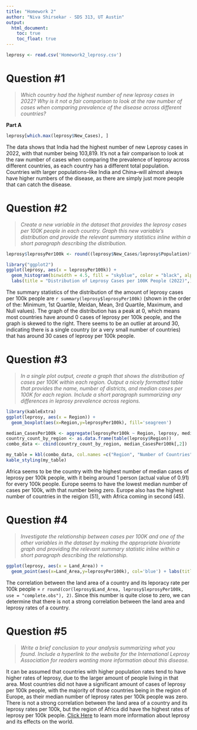 ```yaml
---
title: "Homework 2"
author: "Niva Shirsekar - SDS 313, UT Austin"
output:
  html_document:
    toc: true
    toc_float: true
---
```


```r
leprosy <- read.csv('Homework2_leprosy.csv')
```

# **Question #1**

> *Which country had the highest number of new leprosy cases in 2022? Why is it not a fair comparison to look at the raw number of cases when comparing prevalence of the disease across different countries?*

**Part A**

```r
leprosy[which.max(leprosy$New_Cases), ]
```

The data shows that India had the highest number of new Leprosy cases in 2022, with that number being 103,819. It's not a fair comparison to look at the raw number of cases when comparing the prevalence of leprosy across different countries, as each country has a different total population. Countries with larger populations--like India and China--will almost always have higher numbers of the disease, as there are simply just more people that can catch the disease.

# **Question #2**

> *Create a new variable in the dataset that provides the leprosy cases per 100K people in each country. Graph this new variable’s distribution and provide the relevant summary statistics inline within a short paragraph describing the distribution.*

```r
leprosy$leprosyPer100k <- round((leprosy$New_Cases/leprosy$Population)*100000, 2)
```

```r
library("ggplot2")
ggplot(leprosy, aes(x = leprosyPer100k)) +
  geom_histogram(binwidth = 4.5, fill = "skyblue", color = "black", alpha = 0.7) +
  labs(title = "Distribution of Leprosy Cases per 100K People (2022)",)  
```

The summary statistics of the distribution of the amount of leprosy cases per 100k people are `r summary(leprosy$leprosyPer100k)` (shown in the order of the: Minimum, 1st Quartile, Meidan, Mean, 3rd Quartile, Maximum, and Null values). The graph of the distribution has a peak at 0, which means most countries have around 0 cases of leprosy per 100k people, and the graph is skewed to the right. There seems to be an outlier at around 30, indicating there is a single country (or a very small number of countries) that has around 30 cases of leprosy per 100k people.

# **Question #3**

> *In a single plot output, create a graph that shows the distribution of cases per 100K within each region. Output a nicely formatted table that provides the name, number of districts, and median cases per 100K for each region. Include a short paragraph summarizing any differences in leprosy prevalence across regions.*

```r
library(kableExtra)
ggplot(leprosy, aes(x = Region)) +
  geom_boxplot(aes(x=Region,y=leprosyPer100k), fill='seagreen') 
```

```r
median_CasesPer100k <- aggregate(leprosyPer100k ~ Region, leprosy, median)
country_count_by_region <- as.data.frame(table(leprosy$Region))
combo_data <- cbind(country_count_by_region, median_CasesPer100k[,2])

my_table = kbl(combo_data, col.names =c("Region", "Number of Countries", "Median Cases per 100k"))
kable_styling(my_table)
```

Africa seems to be the country with the highest number of median cases of leprosy per 100k people, with it being around 1 person (actual value of 0.91) for every 100k people. Europe seems to have the lowest median number of cases per 100k, with that number being zero. Europe also has the highest number of countries in the reigion (51), with Africa coming in second (45).

# **Question #4**

> *Investigate the relationship between cases per 100K and one of the other variables in the dataset by making the appropriate bivariate graph and providing the relevant summary statistic inline within a short paragraph describing the relationship.*

```r
ggplot(leprosy, aes(x = Land_Area)) +
  geom_point(aes(x=Land_Area,y=leprosyPer100k), col='blue') + labs(title='Land Area vs Leprosy per 100k People',x='Land Area',y='Leprosy Per 100k People')
```

The correlation between the land area of a country and its leporacy rate per 100k people = `r round(cor(leprosy$Land_Area, leprosy$leprosyPer100k, use = "complete.obs"), 2)`. Since this number is quite close to zero, we can determine that there is not a strong correlation between the land area and leprosy rates of a country.

# **Question #5**

> *Write a brief conclusion to your analysis summarizing what you found. Include a hyperlink to the website for the International Leprosy Association for readers wanting more information about this disease.*

It can be assumed that countries with higher population rates tend to have higher rates of leprosy, due to the larger amount of people living in that area. Most countries did not have a significant amount of cases of leprosy per 100k people, with the majority of those countries being in the region of Europe, as their median number of leprosy rates per 100k people was zero. There is not a strong correlation between the land area of a country and its leprosy rates per 100k, but the region of Africa did have the highest rates of leprosy per 100k people. [Click Here](https://www.internationalleprosyassociation.org/) to learn more information about leprosy and its effects on the world.
